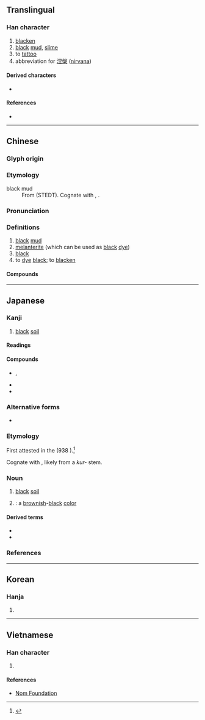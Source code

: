 {{also|㘿}}
{{character info/new}}
{{character info|0x2F905}}
==Translingual==

===Han character===
{{Han char|rn=85|rad=水|as=07|sn=10|four=36114|canj=EAG|ids=⿰氵圼}}

# [[blacken]]
# [[black]] [[mud]], [[slime]]
# to [[tattoo]]
# abbreviation for [[涅槃]] ([[nirvana]])

====Derived characters====
* {{l|mul|[[篞]], [[𦶄]], [[𡮛]], [[𢟗]], [[𦄇]], [[𣻾]]}}

====References====
* {{Han ref|kx=0626.030|dkj=17521|dj=1027.120|hdz=31623.020|uh=6D85|ud=28037|bh=AF49|bd=44873}}

----

==Chinese==
{{zh-forms}}

===Glyph origin===
{{Han etym}}

===Etymology===
; black mud
: From {{inh|zh|sit-pro|*s-nyak||filth(y); excrement}} (STEDT). Cognate with {{cog|bo|'''སྙིགས'''་པ||impure sediment}}, {{cog|my|ညစ်||dirty; filthy}}.
{{rfe|zh|Related to {{och-l|泥}}? {{zh-ref|Schuessler, 2007}} suggests no, STEDT suggests yes.}}

===Pronunciation===
{{zh-pron
|m=niè
|c=nip6
|mn=liap
|mn-t=niab4
|w=5nyiq
|mc=y
|oc=y
|cat=
}}

===Definitions===
{{zh-hanzi}}

# [[black]] [[mud]]
# [[melanterite]] (which can be used as [[black]] [[dye]])
# [[black]]
# to [[dye]] [[black]]; to [[blacken]]

====Compounds====
{{zh-der|密涅瓦|涅而不緇|涅白|涅齒|涅面|涅槃罪度|涅字|涅槃|涅槃經}}

----

==Japanese==

===Kanji===
{{ja-kanji|grade=|rs=水07}}

# [[black]] [[soil]]

====Readings====
{{ja-readings
|goon=ねち
|kanon=でつ, ねつ
|kanyoon=ね
|kun=くり-, そ-める
}}

====Compounds====
* {{ja-r|涅歯|でっし}}, {{ja-r|涅歯|ねっし|[[black]] [[dye]] for [[teeth]]}}
* {{ja-r|涅槃|ねはん|[[nirvana]]}}
* {{ja-r|規尼涅|キニーネ|[[quinine]]}}

===Alternative forms===
{{ja-kanjitab|くり|yomi=k}}
* {{ja-l|皂}}

===Etymology===
First attested in the ''{{w|Wamyō Ruijushō}}'' (938 {{CE}}).<ref>{{R:Daijirin}}</ref>

Cognate with {{m|ja|黒|tr=kuro||[[black]]}}, likely from a ''kur-'' stem.

===Noun===
{{ja-noun|くり}}

# [[black]] [[soil]] {{gl|used for [[dye]]s}}
# {{short for|lang=ja|涅色|tr=kuriiro|nodot=1|sort=くり}}: a [[brown]]ish-[[black]] [[color]]

====Derived terms====
* {{ja-r|涅色|くり.いろ|[[brown]]ish-[[black]]}}
* {{ja-r|厨|くりや|[[kitchen]]}}

===References===
<references/>
----

==Korean==

===Hanja===
{{ko-hanja|hangeul=[[녈]]>[[열]], [[날]]|eumhun=|rv=nyeol>yeol, nal|mr=nyŏl>yŏl, nal|y=nyel>yel, nal}}

# {{defn|lang=ko|sort=水07}}

----

==Vietnamese==

===Han character===
{{vi-hantu|rs=水07|[[nết]], [[nạt]], [[nét]], [[nhít]], [[nít]], [[niết]], [[nớt]], [[nức]], [[nát]]}}

# {{defn|lang=vi|sort=水07}}

====References====
* [http://nomfoundation.org/common/nom_details.php?codepoint=6D85 Nom Foundation]
